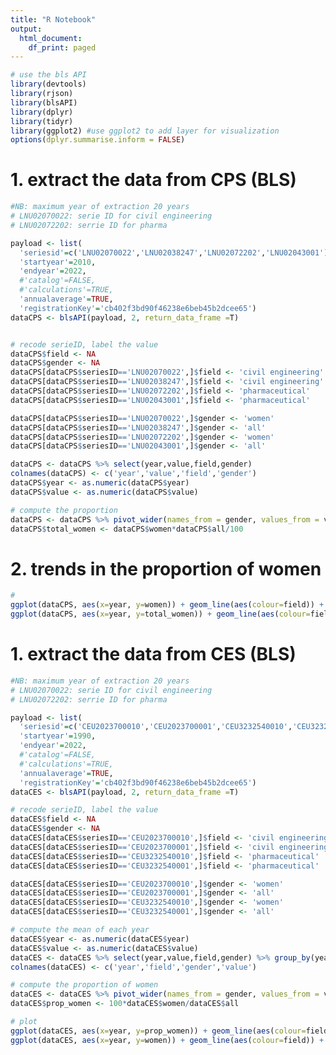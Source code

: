 ```yaml
---
title: "R Notebook"
output:
  html_document:
    df_print: paged
---
```


```r
# use the bls API
library(devtools)
library(rjson)
library(blsAPI)
library(dplyr)
library(tidyr)
library(ggplot2) #use ggplot2 to add layer for visualization
options(dplyr.summarise.inform = FALSE)
```


# 1. extract the data from CPS (BLS)
```r
#NB: maximum year of extraction 20 years
# LNU02070022: serie ID for civil engineering
# LNU02072202: serrie ID for pharma 

payload <- list(
  'seriesid'=c('LNU02070022','LNU02038247','LNU02072202','LNU02043001'),
  'startyear'=2010,
  'endyear'=2022,
  #'catalog'=FALSE,
  #'calculations'=TRUE,
  'annualaverage'=TRUE,
  'registrationKey'='cb402f3bd90f46238e6beb45b2dcee65')
dataCPS <- blsAPI(payload, 2, return_data_frame =T)


# recode serieID, label the value 
dataCPS$field <- NA
dataCPS$gender <- NA
dataCPS[dataCPS$seriesID=='LNU02070022',]$field <- 'civil engineering'
dataCPS[dataCPS$seriesID=='LNU02038247',]$field <- 'civil engineering'
dataCPS[dataCPS$seriesID=='LNU02072202',]$field <- 'pharmaceutical'
dataCPS[dataCPS$seriesID=='LNU02043001',]$field <- 'pharmaceutical'

dataCPS[dataCPS$seriesID=='LNU02070022',]$gender <- 'women'
dataCPS[dataCPS$seriesID=='LNU02038247',]$gender <- 'all'
dataCPS[dataCPS$seriesID=='LNU02072202',]$gender <- 'women'
dataCPS[dataCPS$seriesID=='LNU02043001',]$gender <- 'all'

dataCPS <- dataCPS %>% select(year,value,field,gender) 
colnames(dataCPS) <- c('year','value','field','gender')
dataCPS$year <- as.numeric(dataCPS$year)
dataCPS$value <- as.numeric(dataCPS$value)

# compute the proportion
dataCPS <- dataCPS %>% pivot_wider(names_from = gender, values_from = value)
dataCPS$total_women <- dataCPS$women*dataCPS$all/100
```

# 2. trends in the proportion of women
```r
#
ggplot(dataCPS, aes(x=year, y=women)) + geom_line(aes(colour=field)) + labs(x = "year", y="proportion of women", title ="proportion of women across field (CPS)")
ggplot(dataCPS, aes(x=year, y=total_women)) + geom_line(aes(colour=field)) + labs(x = "year", y="number of women", title ="Number of women in thousand across field (CPS)")
```

# 1. extract the data from CES (BLS)
```r
#NB: maximum year of extraction 20 years
# LNU02070022: serie ID for civil engineering
# LNU02072202: serrie ID for pharma 

payload <- list(
  'seriesid'=c('CEU2023700010','CEU2023700001','CEU3232540010','CEU3232540001'),
  'startyear'=1990,
  'endyear'=2022,
  #'catalog'=FALSE,
  #'calculations'=TRUE,
  'annualaverage'=TRUE,
  'registrationKey'='cb402f3bd90f46238e6beb45b2dcee65')
dataCES <- blsAPI(payload, 2, return_data_frame =T)

# recode serieID, label the value 
dataCES$field <- NA
dataCES$gender <- NA
dataCES[dataCES$seriesID=='CEU2023700010',]$field <- 'civil engineering'
dataCES[dataCES$seriesID=='CEU2023700001',]$field <- 'civil engineering'
dataCES[dataCES$seriesID=='CEU3232540010',]$field <- 'pharmaceutical'
dataCES[dataCES$seriesID=='CEU3232540001',]$field <- 'pharmaceutical'

dataCES[dataCES$seriesID=='CEU2023700010',]$gender <- 'women'
dataCES[dataCES$seriesID=='CEU2023700001',]$gender <- 'all'
dataCES[dataCES$seriesID=='CEU3232540010',]$gender <- 'women'
dataCES[dataCES$seriesID=='CEU3232540001',]$gender <- 'all'

# compute the mean of each year
dataCES$year <- as.numeric(dataCES$year)
dataCES$value <- as.numeric(dataCES$value)
dataCES <- dataCES %>% select(year,value,field,gender) %>% group_by(year,field,gender) %>% summarise(value=mean(value))
colnames(dataCES) <- c('year','field','gender','value')

# compute the proportion of women
dataCES <- dataCES %>% pivot_wider(names_from = gender, values_from = value)
dataCES$prop_women <- 100*dataCES$women/dataCES$all

```


```r
# plot 
ggplot(dataCES, aes(x=year, y=prop_women)) + geom_line(aes(colour=field)) + labs(x = "year", y="proportion of women", title ="proportion of women across fields (CES)") + ylim(10, 50)
ggplot(dataCES, aes(x=year, y=women)) + geom_line(aes(colour=field)) + labs(x = "year", y="number of women", title ="number of women in thousand (CES)")
```
